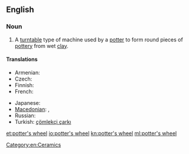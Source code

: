 ==English==
{{wikipedia}}

===Noun===
{{en-noun}}

# A [[turntable]] type of machine used by a [[potter]] to form round pieces of [[pottery]] from wet [[clay]].

====Translations====
{{trans-top|machine used by a potter}}
* Armenian: {{t|hy|դուրգ|tr=durg}}
* Czech: {{t|cs|hrnčířský kruh|m}}
* Finnish: {{t|fi|dreija}}
* French: {{t+|fr|tour de potier|m}}
{{trans-mid}}
* Japanese: {{t|ja|ロクロ|tr=rokuro|sc=Jpan}}
* [[Macedonian]]: {{t|mk|грнчарско колце|n|tr=g'rnčarsko kólce}},  {{t|mk|грнчарско тркало|n|tr=g'rnčarsko t'rkalo}}
* Russian: {{t|ru|гончарный круг|m|tr=gončárnyj krug}}
* Turkish: [[çömlekçi çarkı]]
{{trans-bottom}}

[[Category:en:Ceramics]]

[[et:potter's wheel]]
[[io:potter's wheel]]
[[kn:potter's wheel]]
[[ml:potter's wheel]]